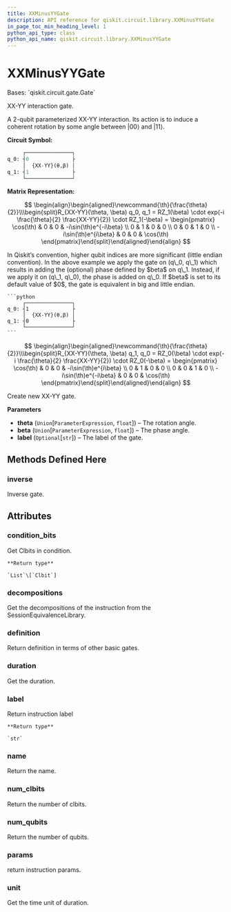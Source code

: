 ```yaml
---
title: XXMinusYYGate
description: API reference for qiskit.circuit.library.XXMinusYYGate
in_page_toc_min_heading_level: 1
python_api_type: class
python_api_name: qiskit.circuit.library.XXMinusYYGate
---
```


# XXMinusYYGate

<Class id="qiskit.circuit.library.XXMinusYYGate" github="https://github.com/qiskit/qiskit/tree/stable/0.20/qiskit/circuit/library/standard_gates/xx_minus_yy.py" signature="XXMinusYYGate(theta, beta=0, label='{XX-YY}')">
  Bases: `qiskit.circuit.gate.Gate`

  XX-YY interaction gate.

  A 2-qubit parameterized XX-YY interaction. Its action is to induce a coherent rotation by some angle between $|00\rangle$ and $|11\rangle$.

  **Circuit Symbol:**

  ```python
       ┌───────────────┐
  q_0: ┤0              ├
       │  {XX-YY}(θ,β) │
  q_1: ┤1              ├
       └───────────────┘
  ```

  **Matrix Representation:**

$$
\begin{align}\begin{aligned}\newcommand{\th}{\frac{\theta}{2}}\\\begin{split}R_{XX-YY}(\theta, \beta) q_0, q_1 =
RZ_1(\beta) \cdot exp(-i \frac{\theta}{2} \frac{XX-YY}{2}) \cdot RZ_1(-\beta) =
\begin{pmatrix}
\cos(\th)             & 0 & 0 & -i\sin(\th)e^{-i\beta}  \\
0                     & 1 & 0 & 0  \\
0                     & 0 & 1 & 0  \\
-i\sin(\th)e^{i\beta} & 0 & 0 & \cos(\th)
\end{pmatrix}\end{split}\end{aligned}\end{align} 
$$

  <Admonition title="Note" type="note">
    In Qiskit’s convention, higher qubit indices are more significant (little endian convention). In the above example we apply the gate on (q\_0, q\_1) which results in adding the (optional) phase defined by $beta$ on q\_1. Instead, if we apply it on (q\_1, q\_0), the phase is added on q\_0. If $beta$ is set to its default value of $0$, the gate is equivalent in big and little endian.

    ```python
         ┌───────────────┐
    q_0: ┤1              ├
         │  {XX-YY}(θ,β) │
    q_1: ┤0              ├
         └───────────────┘
    ```

$$
\begin{align}\begin{aligned}\newcommand{\th}{\frac{\theta}{2}}\\\begin{split}R_{XX-YY}(\theta, \beta) q_1, q_0 =
RZ_0(\beta) \cdot exp(-i \frac{\theta}{2} \frac{XX-YY}{2}) \cdot RZ_0(-\beta) =
\begin{pmatrix}
\cos(\th)             & 0 & 0 & -i\sin(\th)e^{i\beta}  \\
0                     & 1 & 0 & 0  \\
0                     & 0 & 1 & 0  \\
-i\sin(\th)e^{-i\beta} & 0 & 0 & \cos(\th)
\end{pmatrix}\end{split}\end{aligned}\end{align} 
$$
  </Admonition>

  Create new XX-YY gate.

  **Parameters**

  *   **theta** (`Union`\[`ParameterExpression`, `float`]) – The rotation angle.
  *   **beta** (`Union`\[`ParameterExpression`, `float`]) – The phase angle.
  *   **label** (`Optional`\[`str`]) – The label of the gate.

  ## Methods Defined Here

  ### inverse

  <Function id="qiskit.circuit.library.XXMinusYYGate.inverse" name="inverse" signature="XXMinusYYGate.inverse()">
    Inverse gate.
  </Function>

  ## Attributes

  ### condition\_bits

  <Attribute id="qiskit.circuit.library.XXMinusYYGate.condition_bits" name="condition_bits">
    Get Clbits in condition.

    **Return type**

    `List`\[`Clbit`]
  </Attribute>

  ### decompositions

  <Attribute id="qiskit.circuit.library.XXMinusYYGate.decompositions" name="decompositions">
    Get the decompositions of the instruction from the SessionEquivalenceLibrary.
  </Attribute>

  ### definition

  <Attribute id="qiskit.circuit.library.XXMinusYYGate.definition" name="definition">
    Return definition in terms of other basic gates.
  </Attribute>

  ### duration

  <Attribute id="qiskit.circuit.library.XXMinusYYGate.duration" name="duration">
    Get the duration.
  </Attribute>

  ### label

  <Attribute id="qiskit.circuit.library.XXMinusYYGate.label" name="label">
    Return instruction label

    **Return type**

    `str`
  </Attribute>

  ### name

  <Attribute id="qiskit.circuit.library.XXMinusYYGate.name" name="name">
    Return the name.
  </Attribute>

  ### num\_clbits

  <Attribute id="qiskit.circuit.library.XXMinusYYGate.num_clbits" name="num_clbits">
    Return the number of clbits.
  </Attribute>

  ### num\_qubits

  <Attribute id="qiskit.circuit.library.XXMinusYYGate.num_qubits" name="num_qubits">
    Return the number of qubits.
  </Attribute>

  ### params

  <Attribute id="qiskit.circuit.library.XXMinusYYGate.params" name="params">
    return instruction params.
  </Attribute>

  ### unit

  <Attribute id="qiskit.circuit.library.XXMinusYYGate.unit" name="unit">
    Get the time unit of duration.
  </Attribute>
</Class>


